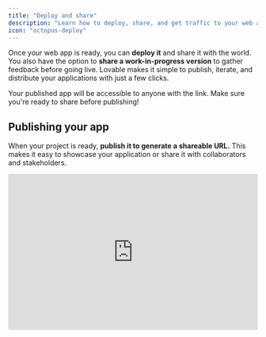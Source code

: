 ```yaml
---
title: "Deploy and share"
description: "Learn how to deploy, share, and get traffic to your web applications with Lovable."
icon: "octopus-deploy"
---
```


Once your web app is ready, you can **deploy it** and share it with the world. You also have the option to **share a work-in-progress version** to gather feedback before going live. Lovable makes it simple to publish, iterate, and distribute your applications with just a few clicks.

<Tip>
  Your published app will be accessible to anyone with the link. Make sure
  you're ready to share before publishing!
</Tip>

## Publishing your app

When your project is ready, **publish it to generate a shareable URL.** This makes it easy to showcase your application or share it with collaborators and stakeholders.

<iframe width="100%" height="315" src="https://www.youtube.com/embed/GFtWVXkZDTw" title="YouTube video player" frameborder="0" allow="accelerometer; autoplay; clipboard-write; encrypted-media; gyroscope; picture-in-picture" allowfullscreen />

### How to Publish Your App

1. In the top right corner of the **editor view**, click the **Share** button (globe icon).

<Frame>
  <img src="/assets/share-icon.png" alt="Share icon in Lovable" />
</Frame>

1. A dialog box will appear with options to **publish your app**.

2. Click the **Publish** button to start the deployment process. During this time, the button will display **Publishing**.

<Frame>
  <video autoPlay controls loop muted>
    <source src="/assets/videos/video-publish-republish.mp4" type="video/mp4" />
  </video>
</Frame>

1. Once deployment is complete, you’ll see a **Republish** button for future updates.

Your application is now live, and you can access it via the provided link.

<Note>
  1. The publishing process typically takes less than a minute. You'll receive a
     notification once it's complete.

  2. We've added an option in the project settings to show or hide the Lovable badge on your deployed app. You can customize this setting before publishing.
</Note>

## Previewing Your App

Previewing allows you to **see your latest changes** without affecting the live, published version.

<Info>
  **Use previewing for iterative development**

  Previewing is very handy as it allows you and others to view the latest changes without affecting the live, published version of your application.

  We've noticed users using it for iterative development and getting real-time feedback, as well as for collaborative reviews and testing before final deployment.
</Info>

To preview:

1. Open the **Share** dialog.

2. Locate the **Preview** section.

3. Click the generated **preview link** to view or share your work-in-progress updates.

The preview link is generated instantly and can be shared with team members for feedback.

<Frame>
  <img src="/assets/share-preview.png" alt="Sharing your work-in-progress" />
</Frame>

## SEO: Customizing Your Shared Image

When sharing your project on social media, you can customize the preview image in two ways:

### **Option 1: Let AI Handle It**

Upload an image and use a simple prompt like:

<Note>
  **Example prompt**

  ```
  Can you change the image that appears when the site is shared on social media platforms to the one above?
  ```
</Note>

### **Option 2: Manually Update via GitHub**

1. Click **Edit code** (top right of your project).

2. Connect your project to GitHub if you haven’t already. Follow our [GitHub integration guide](https://docs.lovable.dev/integrations/git-integration).

3. Open your project repository and navigate to the `public` folder.

4. Replace the existing `og-image.png` with your new image.

5. Rename your new image to `og-image.png`.

6. **Redeploy your project** to apply the changes.

## Launch & Get Traffic

We’ve created [**Lovable Launched**](https://launched.lovable.app/), a platform like Product Hunt, where you can **publish your app to gain visibility**.

![](/images/launched.png)

### **Why publish here?**

* Your app gets **discovered by thousands of people.**

* Users can **vote** for your app, increasing its ranking.

* **Top-voted projects get shoutouts** on X (Twitter) every week/month.

### Drive Engagement & Upvotes

To maximize exposure:

* **Post on social media** (X, LinkedIn, etc.). If you tag **@lovable\_dev** on X, we’ll **repost your launch** for extra reach.

* **Encourage your network** to upvote your project on **Lovable Launched.**

* **Include a direct link** to your Lovable Launched page in your posts.

### **Launch on Product Hunt**

If you're publishing on **Lovable Launched**, consider also launching on **Product Hunt** for additional traffic.

* The **same strategy applies**: post on social media, engage your network, and drive upvotes.

* A **top-of-the-day ranking on Product Hunt** can bring massive traffic.

### **Additional Growth Strategies**

While launching on Lovable Launched and Product Hunt is **highly recommended**, you can also explore these strategies:

* **Email marketing** – Reach out to potential users via email.

* **Paid ads** – Run targeted campaigns on Google, Facebook, or Twitter.

* **Influencer partnerships** – Collaborate with creators in your niche.

* **SEO optimization** – Improve your landing page to attract organic users.

[More information here.](https://lovable.dev/blog/how-to-get-your-first-hundred-users)